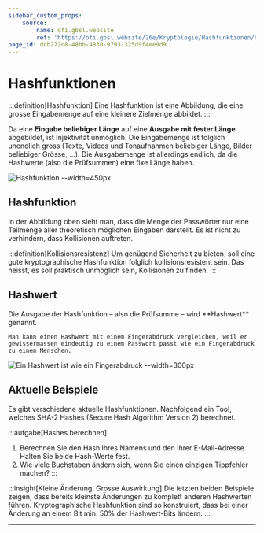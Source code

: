 ```yaml
---
sidebar_custom_props:
    source:
        name: ofi.gbsl.website
        ref: 'https://ofi.gbsl.website/26e/Kryptologie/Hashfunktionen/hash-funktionen'
page_id: dcb272c8-48bb-4830-9793-325d9f4ee9d9
---
```



# Hashfunktionen

:::definition[Hashfunktion] Eine Hashfunktion ist eine Abbildung, die eine grosse Eingabemenge auf eine kleinere Zielmenge abbildet. :::

Da eine **Eingabe beliebiger Länge** auf eine **Ausgabe mit fester Länge** abgebildet, ist Injektivität unmöglich. Die Eingabemenge ist folglich unendlich gross (Texte, Videos und Tonaufnahmen beliebiger Länge, Bilder beliebiger Grösse, ...). Die Ausgabemenge ist allerdings endlich, da die Hashwerte (also die Prüfsummen) eine fixe Länge haben.

![Hashfunktion --width=450px](img/hash-function.png)

## Hashfunktion

In der Abbildung oben sieht man, dass die Menge der Passwörter nur eine Teilmenge aller theoretisch möglichen Eingaben darstellt. Es ist nicht zu verhindern, dass Kollisionen auftreten.

:::definition[Kollisionsresistenz] Um genügend Sicherheit zu bieten, soll eine gute kryptographische Hashfunktion folglich kollisionsresistent sein. Das heisst, es soll praktisch unmöglich sein, Kollisionen zu finden. :::

## Hashwert

<div class="flex">
  <div>
    Die Ausgabe der Hashfunktion – also die Prüfsumme – wird **Hashwert** genannt.

    Man kann einen Hashwert mit einem Fingerabdruck vergleichen, weil er gewissermassen eindeutig zu einem Passwort passt wie ein Fingerabdruck zu einem Menschen.

  </div>

![Ein Hashwert ist wie ein Fingerabdruck --width=300px](img/fingerprint.png)

</div>

## Aktuelle Beispiele

Es gibt verschiedene aktuelle Hashfunktionen. Nachfolgend ein Tool, welches SHA-2 Hashes (Secure Hash Algorithm Version 2) berechnet.

<HashSHA2 />

:::aufgabe[Hashes berechnen]

1. Berechnen Sie den Hash Ihres Namens und den Ihrer E-Mail-Adresse. Halten Sie beide Hash-Werte fest.
2. Wie viele Buchstaben ändern sich, wenn Sie einen einzigen Tippfehler machen? :::

:::insight[Kleine Änderung, Grosse Auswirkung] Die letzten beiden Beispiele zeigen, dass bereits kleinste Änderungen zu komplett anderen Hashwerten führen. Kryptographische Hashfunktion sind so konstruiert, dass bei einer Änderung an einem Bit min. 50% der Hashwert-Bits ändern. :::

---
